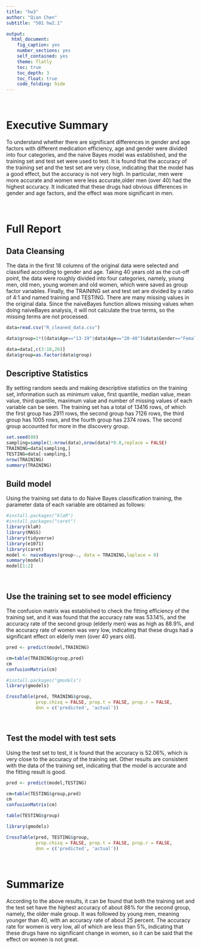 ```yaml
---
title: "hw3"
author: "Qian Chen"
subtitle: "501 hw2.1"

output:
  html_document:
    fig_caption: yes
    number_sections: yes
    self_contained: yes
    theme: flatly
    toc: true
    toc_depth: 3
    toc_float: true
    code_folding: hide
---
```


<br>

# Executive Summary

  To understand whether there are significant differences in gender and age factors with different medication efficiency, age and gender were divided into four categories, and the naive Bayes model was established, and the training set and test set were used to test.
  It is found that the accuracy of the training set and the test set are very close, indicating that the model has a good effect, but the accuracy is not very high. In particular, men were more accurate and women were less accurate,older men (over 40) had the highest accuracy. It indicated that these drugs had obvious differences in gender and age factors, and the effect was more significant in men.

<br>

# Full Report

## Data Cleansing

  The data in the first 18 columns of the original data were selected and classified according to gender and age. Taking 40 years old as the cut-off point, the data were roughly divided into four categories, namely, young men, old men, young women and old women, which were saved as group factor variables. Finally, the TRAINING set and test set are divided by a ratio of 4:1 and named training and TESTING.
  There are many missing values in the original data. Since the naiveBayes function allows missing values when doing naiveBayes analysis, it will not calculate the true terms, so the missing terms are not processed.

```r

data=read.csv("R_cleaned_data.csv")

data$group=1*((data$Age=="13-19"|data$Age=="20-40")&data$Gender=="Female")+2*(!(data$Age=="13-19"|data$Age=="20-40")&data$Gender=="Female")+3*((data$Age=="13-19"|data$Age=="20-40")&data$Gender=="Male")+4*(!(data$Age=="13-19"|data$Age=="20-40")&data$Gender=="Male")

data=data[,c(3:18,26)]
data$group=as.factor(data$group)

```

## Descriptive Statistics

  By setting random seeds and making descriptive statistics on the training set, information such as minimum value, first quantile, median value, mean value, third quantile, maximum value and number of missing values of each variable can be seen.
  The training set has a total of 13416 rows, of which the first group has 2911 rows, the second group has 7126 rows, the third group has 1005 rows, and the fourth group has 2374 rows. The second group accounted for more in the discovery group.

```r

set.seed(88)
sampling=sample(1:nrow(data),nrow(data)*0.8,replace = FALSE)
TRAINING=data[sampling,]
TESTING=data[-sampling,]
nrow(TRAINING)
summary(TRAINING)

```

## Build model

  Using the training set data to do Naive Bayes classification training, the parameter data of each variable are obtained as follows:

```r

#install.packages("klaR")
#install.packages("caret")
library(klaR)
library(MASS)
library(tidyverse)
library(e1071)
library(caret)
model <- naiveBayes(group~., data = TRAINING,laplace = 0)
summary(model)
model[1:2]

```

<br>

## Use the training set to see model efficiency

  The confusion matrix was established to check the fitting efficiency of the training set, and it was found that the accuracy rate was 53.14%, and the accuracy rate of the second group (elderly men) was as high as 88.9%, and the accuracy rate of women was very low, indicating that these drugs had a significant effect on elderly men (over 40 years old).

```r
pred <- predict(model,TRAINING)

cm=table(TRAINING$group,pred)
cm
confusionMatrix(cm)

#install.packages("gmodels")
library(gmodels)

CrossTable(pred, TRAINING$group,
           prop.chisq = FALSE, prop.t = FALSE, prop.r = FALSE,
           dnn = c('predicted', 'actual'))

```

<br>

## Test the model with test sets

  Using the test set to test, it is found that the accuracy is 52.06%, which is very close to the accuracy of the training set. Other results are consistent with the data of the training set, indicating that the model is accurate and the fitting result is good.

```r

pred <- predict(model,TESTING)

cm=table(TESTING$group,pred)
cm
confusionMatrix(cm)

table(TESTING$group)

library(gmodels)

CrossTable(pred, TESTING$group,
           prop.chisq = FALSE, prop.t = FALSE, prop.r = FALSE,
           dnn = c('predicted', 'actual'))

```

<br>

# Summarize

  According to the above results, it can be found that both the training set and the test set have the highest accuracy of about 88% for the second group, namely, the older male group.
  It was followed by young men, meaning younger than 40, with an accuracy rate of about 25 percent.
  The accuracy rate for women is very low, all of which are less than 5%, indicating that these drugs have no significant change in women, so it can be said that the effect on women is not great.

<br>